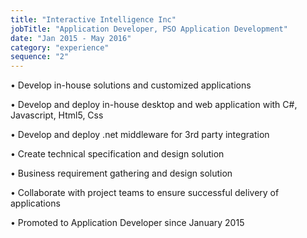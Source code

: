 ```yaml
---
title: "Interactive Intelligence Inc"
jobTitle: "Application Developer, PSO Application Development"
date: "Jan 2015 - May 2016"
category: "experience"
sequence: "2"
---
```


• Develop in-house solutions and customized applications

• Develop and deploy in-house desktop and web application with C#, Javascript, Html5, Css

• Develop and deploy .net middleware for 3rd party integration

• Create technical specification and design solution

• Business requirement gathering and design solution

• Collaborate with project teams to ensure successful delivery of applications

• Promoted to Application Developer since January 2015